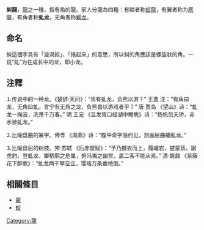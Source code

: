 '''虯龍'''，[[龍|龍]]之一種，指有角的龍。前人分龍為四種：有鳞者称[[蛟龍|蛟龍]]，有翼者称为[[應龍|應龍]]，有角者称'''虬龙'''，无角者称[[螭龙|螭龙]]。

== 命名 ==
虯這個字具有「漩渦姣」、「捲起來」的意思，所以虯的角應該是螺旋狀的角。一说“虬”为在成长中的龙，即小龙。

== 注釋 ==
⒈传说中的一种龙。《楚辞·天问》：“焉有虬龙，负熊以游？” 王逸 注：“有角曰龙，无角曰虬。言宁有无角之龙，负熊兽以游戏者乎？” 唐 贾岛 《望山》诗：“虬龙一掬波，洗荡千万春。” 明 王宠 《旦发胥口经湖中瞻眺》诗：“扬帆忽夭矫，赤水骖虬龙。” 

⒉比喻盘曲的篆字。傅尃 《周鼎》诗：“腹中奇字隐约见，刻画屈曲蟠虬龙。”

⒊比喻盘屈的树枝。宋·苏轼 《后赤壁赋》：“予乃摄衣而上，履巉岩，披蒙茸，踞虎豹，登虬龙，攀栖鹘之危巢，俯冯夷之幽宫，盖二客不能从焉。” 清·姚鼐 《紫藤花下醉歌》：“虬龙两干拏空立，璎珞万条垂地倒。”
<div class="references-small">
<references/>
</div>

== 相關條目 ==
*[[龍|龍]]
*[[蛟|蛟]]

[[Category:龍|Category:龍]]